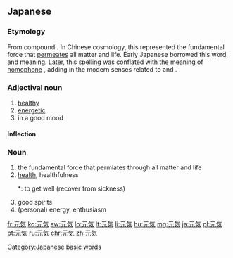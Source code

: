 ==Japanese==
{{ja-kanjitab|げん|き|yomi=on}}

===Etymology===
{{attention|ja|Etymology wrong: the wellness senses and fundamental force senses derived separately. The wellness senses weren't confused with [[減気]], they apparently ''started out'' as [[減気]]. The 元気 spelling for these senses appeared later; quote in the 地蔵菩薩霊験記 from 1033. C.f. Daijirin, Kokugo Dai Jiten.}}
From {{etyl|ltc|ja|sort=げんき}} compound {{m|zh|元氣|tr=ngjwon khjɨj<sup>H</sup>|lit=first, fundamental, source + vapor, spirit, energy}}. In Chinese cosmology, this represented the fundamental force that [[permeate]]s all matter and life. Early Japanese borrowed this word and meaning. Later, this spelling was [[conflate]]d with the meaning of [[homophone]] {{m|ja|減気|tr=genki||recovery from illness}}, adding in the modern senses related to {{m|en|healthy}} and {{m|en|wellness}}.

===Adjectival noun===
{{ja-adj|infl=na|kyu=元氣|げんき}}

# [[healthy]]
# [[energetic]]
# in a good mood

====Inflection====
{{ja-na|げんき}}

===Noun===
{{ja-noun|kyu=元氣|げんき}}

# the fundamental force that permiates through all matter and life
# [[health]], healthfulness
#: {{ja-usex|元気になる|げんき に なる|to get well (recover from sickness)}}
#: {{ja-usex|お元気で！|おげんき で！|good luck (to you)!／Take care of yourself./Stay healthy.}}
#*: to get well (recover from sickness)
# good spirits
# (personal) energy, enthusiasm
#: {{ja-usex|元気を出す|げんき を だす|to cheer up; to recover one's strength}}

[[Category:Japanese basic words]]

[[fr:元気]]
[[ko:元気]]
[[sw:元気]]
[[lo:元気]]
[[lt:元気]]
[[li:元気]]
[[hu:元気]]
[[mg:元気]]
[[ja:元気]]
[[pl:元気]]
[[pt:元気]]
[[ru:元気]]
[[chr:元気]]
[[zh:元気]]